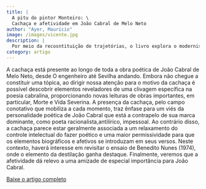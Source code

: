 ```yaml
---
title: |
  A pitu do pintor Monteiro: \ 
  Cachaça e afetividade em João Cabral de Melo Neto
author: "Ayer, Maurício"
image: /images/vicente.jpg
description: |
  Por meio da recosntituição de trajetórias, o livro explora o modernismo pernambucano da primeira metade do século XX.
category: artigo
---
```


A cachaça está presente ao longo de toda a obra poética de João Cabral de Melo Neto, desde  O engenheiro até Sevilha andando. Embora não chegue a constituir uma tópica, ao dirigir nossa atenção para o motivo da cachaça é possível descobrir elementos reveladores de uma clivagem específica na poesia cabralina, proporcionando novas leituras de obras importantes, em particular, Morte e Vida Severina. A presença da cachaça, pelo campo conotativo que mobiliza a cada momento, traz ênfase para um viés da personalidade poética de João Cabral que está a contrapelo de sua marca dominante, como poeta racionalista,antilírico, impessoal. Ao contrário disso, a cachaça parece estar geralmente associada a um relaxamento do controle intelectual do fazer poético e uma maior permissividade para que os elementos biográficos e afetivos se introduzam em seus versos. Neste contexto, haverá interesse em revisitar o ensaio de Benedito Nunes (1974), onde o elemento da destilação ganha destaque. Finalmente, veremos que a afetividade dá relevo a uma amizade de especial importância para João Cabral.

[Baixe o artigo completo](http://www.periodicos.letras.ufmg.br/index.php/o_eixo_ea_roda/article/view/15876)